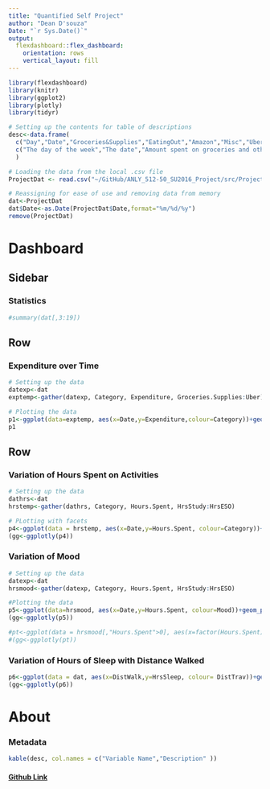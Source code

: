 ```yaml
---
title: "Quantified Self Project"
author: "Dean D'souza"
Date: "`r Sys.Date()`"
output: 
  flexdashboard::flex_dashboard:
    orientation: rows
    vertical_layout: fill
---
```


```r
library(flexdashboard)
library(knitr)
library(ggplot2)
library(plotly)
library(tidyr)

# Setting up the contents for table of descriptions
desc<-data.frame(
  c("Day","Date","Groceries&Supplies","EatingOut","Amazon","Misc","Uber","OtherMOT","Total","DistTrav","DistWalk","Area","HrsSleep","HrsStudy","HrsRead","HrsYoutube","HrsNetflix","HrsESO","Mood"),
  c("The day of the week","The date","Amount spent on groceries and other supplies for the house","Amount spent on ordering from restaurants or on other items such as coffee","Amount spent on Amazon","Amount spent on other unrelated items that would normally be a one time purchase","Amount spent on Uber rides","Amount spent on other modes of transpot(mostly buses and NYC Subway)","Total Amount spent on that day","Distance traveled by modes of transport","Distance walked (leisurely or to stores and back)","Area I ended up at the end of the day","Hours of sleep I got (From the previous night to the current day)","Time spent studying (including coding and attending class, in hours)","Time spent reading (News, Papers,Reddit, etc., in hours)","Time spent watching videos on YouTube (in hours)","Time spent watching series or movies on Netflix (in hours)","Time spent on Elder Scrolls Online (in hours)","My overall mood on that day")
  )

# Loading the data from the local .csv file
ProjectDat <- read.csv("~/GitHub/ANLY_512-50_SU2016_Project/src/ProjectDat.csv")

# Reassigning for ease of use and removing data from memory
dat<-ProjectDat
dat$Date<-as.Date(ProjectDat$Date,format="%m/%d/%y")
remove(ProjectDat)
```

Dashboard
=======================================================================

Sidebar {.sidebar}
-----------------------------------------------------------------------

### Statistics  

```r
#summary(dat[,3:19])
```

Row {data-height=600}
-----------------------------------------------------------------------

### Expenditure over Time

```r
# Setting up the data
datexp<-dat
exptemp<-gather(datexp, Category, Expenditure, Groceries.Supplies:Uber)

# Plotting the data
p1<-ggplot(data=exptemp, aes(x=Date,y=Expenditure,colour=Category))+geom_line()
p1
```


Row {data-width=400}
-----------------------------------------------------------------------

### Variation of Hours Spent on Activities

```r
# Setting up the data
dathrs<-dat
hrstemp<-gather(dathrs, Category, Hours.Spent, HrsStudy:HrsESO)

# PLotting with facets
p4<-ggplot(data = hrstemp, aes(x=Date,y=Hours.Spent, colour=Category))+geom_line()+facet_wrap(~Category, scales = "free")
(gg<-ggplotly(p4))
```

### Variation of Mood

```r
# Setting up the data
datexp<-dat
hrsmood<-gather(datexp, Category, Hours.Spent, HrsStudy:HrsESO)

#Plotting the data
p5<-ggplot(data=hrsmood, aes(x=Date,y=Hours.Spent, colour=Mood))+geom_point(aes(text=paste("Category :",hrsmood$Category)))
(gg<-ggplotly(p5))

#pt<-ggplot(data = hrsmood[,"Hours.Spent">0], aes(x=factor(Hours.Spent), fill= #factor(Mood)))+geom_bar(width=1)+coord_polar(theta="y")
#(gg<-ggplotly(pt))
```

### Variation of Hours of Sleep with Distance Walked 

```r
p6<-ggplot(data = dat, aes(x=DistWalk,y=HrsSleep, colour= DistTrav))+geom_point(aes(text=paste("Day :",dat$Day)))+geom_smooth()
(gg<-ggplotly(p6))
```

About
=======================================================================

### Metadata

```r
kable(desc, col.names = c("Variable Name","Description" ))
```

#### [Github Link](https://github.com/DeanDsouza25/ANLY_512-50_SU2016_Project/tree/master/src)